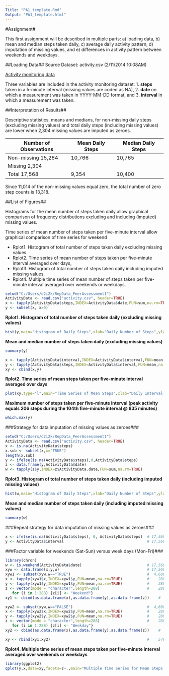 ```yaml
---
Title: "PA1_template.Rmd"
Output: "PA1_template.html"
---
```


#Assignment#

This first assignment will be described in multiple parts: a) loading data, b) mean and median steps taken daily, c) average daily activity pattern, d) imputation of missing values, and e) differences in activity pattern between weekends and weekdays. 

##Loading Data## 
Source Dataset: activity.csv (2/11/2014 10:08AM)

[Activity monitoring data](https://d396qusa40orc.cloudfront.net/repdata%2Factivity.zip) 

Three variables are included in the activity monitoring dataset: 
1. **steps** taken in a 5-minute interval (missing values are coded as NA),
2. **date** on which a measurement was taken in YYYY-MM-DD format, and
3. **interval** in which a measurement was taken.

##Interpretation of Results##

Descriptive statistics, means and medians, for non-missing daily steps (excluding missing values) and total daily steps (including missing values) are lower when 2,304 missing values are imputed as zeroes. 

Number of Observations    Mean Daily Steps  Median Daily Steps
----------------------    ----------------  ------------------
Non-missing   15,264          10,766              10,765
Missing        2,304
Total         17,568           9,354              10,400

Since 11,014 of the non-missing values equal zero, the total number of zero step counts is 13,318.

##List of Figures##

Histograms for the mean number of steps taken daily allow graphical comparison of frequency distributions excluding and including (imputed) missing values. 

Time series of mean number of steps taken per five-minute interval allow graphical comparison of time series for weekend 

- Rplot1. Histogram of total number of steps taken daily excluding missing values
- Rplot2. Time series of mean number of steps taken per five-minute interval averaged over days,
- Rplot3. Histogram of total number of steps taken daily including imputed missing values, 
- Rplot4. Multiple time series of mean number of steps taken per five-minute interval averaged over weekends or weekdays.

```r
setwd("C:/Users/d2i2k/RepData_PeerAssessment1")
ActivityData <- read.csv("activity.csv", header=TRUE) 
x <- tapply(ActivityData$steps,INDEX=ActivityData$date,FUN=sum,na.rm=TRUE)
y <- subset(x, x>0)
```

**Rplot1. Histogram of total number of steps taken daily (excluding missing values)**
```r
hist(y,main="Histogram of Daily Steps",xlab="Daily Number of Steps",ylab="Frequency")
```

**Mean and median number of steps taken daily (excluding missing values)**
```r
summary(y)
```
```r
x <- tapply(ActivityData$interval,INDEX=ActivityData$interval,FUN=mean,na.rm=TRUE)
y <- tapply(ActivityData$steps,INDEX=ActivityData$interval,FUN=mean,na.rm=TRUE)
xy <- cbind(x,y)
```

**Rplot2. Time series of mean steps taken per five-minute interval averaged over days**
```r
plot(xy,type="l",main="Time Series of Mean Steps",xlab="Daily Interval (in minutes)",ylab="Average Number of Steps")
```

**Maximum number of steps taken per five-minute interval (peak activity equals 206 steps during the 104th five-minute interval @ 835 minutes)**
```r
which.max(y)
```

###Strategy for data imputation of missing values as zeroes###
```r
setwd("C:/Users/d2i2k/RepData_PeerAssessment1")
ActivityData <- read.csv("activity.csv", header=TRUE) 
x <- is.na(ActivityData$steps)
x.sub <- subset(x,x="TRUE")
length(x.sub)
y <- ifelse(is.na(ActivityData$steps),0,ActivityData$steps)
z <- data.frame(y,ActivityData$date)
w <- tapply(z$y,INDEX=z$ActivityData.date,FUN=sum,na.rm=TRUE)
```

**Rplot3. Histogram of total number of steps taken daily (including imputed missing values)**
```r
hist(w,main="Histogram of Daily Steps",xlab="Daily Number of Steps",ylab="Frequency",)
```

**Mean and median number of steps taken daily (including imputed missing values)**
```r
summary(w)
```

###Repeat strategy for data imputation of missing values as zeroes###
```r
x <- ifelse(is.na(ActivityData$steps), 0, ActivityData$steps)  # 17,568 row vector
y <- ActivityData$interval                                     # 17,568 row vector
```

###Factor variable for weekends (Sat-Sun) versus week days (Mon-Fri)###
```r
library(chron)
w <- is.weekend(ActivityData$date)                             # 17,568 row vector
xyw <- data.frame(x,y,w)                                       # 17,568 row by 3 column array
xyw1 <- subset(xyw,w=="TRUE")                                  #  4,608 row by 3 column array for weekends
x <- tapply(xyw1$x,INDEX=xyw1$y,FUN=mean,na.rm=TRUE)           #    288 row vector of steps
y <- tapply(xyw1$y,INDEX=xyw1$y,FUN=mean,na.rm=TRUE)           #    288 row vector of intervals
z <- vector(mode = "character",length=288)                     #    288 row vector of weekends
   for (i in 1:288) {z[i] <- "Weekend"}
xy1 <- cbind(as.data.frame(x),as.data.frame(y),as.data.frame(z))    #    288 row by 3 column array for weekends

xyw2 <- subset(xyw,w=="FALSE")                                 #  4,608 row by 3 column array for weekdays
x <- tapply(xyw2$x,INDEX=xyw2$y,FUN=mean,na.rm=TRUE)           #    288 row vector of steps
y <- tapply(xyw2$y,INDEX=xyw2$y,FUN=mean,na.rm=TRUE)           #    288 row vector of intervals
z <- vector(mode = "character",length=288)                     #    288 row vector of weekdays
   for (i in 1:288) {z[i] <- "Weekday"}
xy2 <- cbind(as.data.frame(x),as.data.frame(y),as.data.frame(z))    #    288 row by 3 column array for weekdays

xy <- rbind(xy1,xy2)                                           #    576 row by 3 column array
```

**Rplot4. Multiple time series of mean steps taken per five-minute interval averaged over weekends or weekdays**
```r
library(ggplot2)
qplot(y,x,data=xy,facets=z~.,main="Multiple Time Series for Mean Steps on Weekends or Weekdays",geom=c("line"),xlab="Daily Interval (in minutes)",ylab="Average Number of Steps")
```
